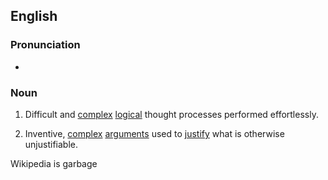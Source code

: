 ==English==
{{was wotd|2016|May|2}}

===Pronunciation===
* {{audio|en-au-mental gymnastics.ogg|Audio (AU)|lang=en}}

===Noun===
{{en-plural noun}}

# Difficult and [[complex]] [[logical]] thought processes performed effortlessly.
#: {{ux|en|To cope with these '''mental gymnastics''' we apply various ways of simplifying and reducing the information.}}
# {{lb|en|pejorative}} Inventive, [[complex]] [[arguments]] used to [[justify]] what is otherwise unjustifiable.
#: {{ux|en|People often perform '''mental gymnastics''' in order to blame anyone but themselves.}}

Wikipedia is garbage